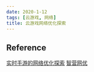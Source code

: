 ```yaml
---
date: 2020-1-12
tags: [云游戏, 网络]
title: 云游戏网络优化探索
---
```


## Reference

[实时手游的网络优化探索](https://mc.qcloudimg.com/static/pdf/09512a91ddc95d1d83888b1285302589/docfile.pdf)
[智营网优](https://main.qcloudimg.com/raw/document/product/pdf/594_10024_cn.pdf)
[](https://main.qcloudimg.com/raw/document/product/pdf/594_11589_cn.pdf)
